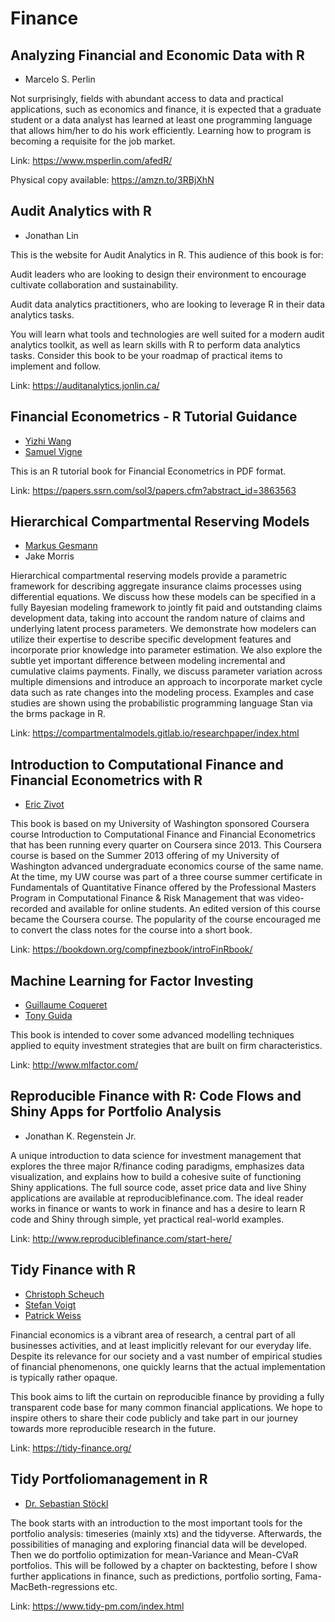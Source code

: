# Finance

## Analyzing Financial and Economic Data with R

- Marcelo S. Perlin

Not surprisingly, fields with abundant access to data and practical
applications, such as economics and finance, it is expected that a
graduate student or a data analyst has learned at least one programming
language that allows him/her to do his work efficiently. Learning how to
program is becoming a requisite for the job market.

Link: [https://www.msperlin.com/afedR/](https://www.msperlin.com/afedR/)

Physical copy available: [https://amzn.to/3RBjXhN](https://amzn.to/3RBjXhN)

## Audit Analytics with R

- Jonathan Lin

This is the website for Audit Analytics in R. This audience of this book is for:

Audit leaders who are looking to design their environment to encourage cultivate collaboration and sustainability.
Audit data analytics practitioners, who are looking to leverage R in their data analytics tasks.
You will learn what tools and technologies are well suited for a modern audit analytics toolkit, as well as learn skills with R to perform data analytics tasks. Consider this book to be your roadmap of practical items to implement and follow.

Link: [https://auditanalytics.jonlin.ca/](https://auditanalytics.jonlin.ca/)

## Financial Econometrics - R Tutorial Guidance

- [Yizhi Wang](https://papers.ssrn.com/sol3/cf_dev/AbsByAuth.cfm?per_id=4467812)
- [Samuel Vigne](https://papers.ssrn.com/sol3/cf_dev/AbsByAuth.cfm?per_id=2479568)

This is an R tutorial book for Financial Econometrics in PDF format.

Link: [https://papers.ssrn.com/sol3/papers.cfm?abstract_id=3863563](https://papers.ssrn.com/sol3/papers.cfm?abstract_id=3863563)

## Hierarchical Compartmental Reserving Models

- [Markus Gesmann](https://magesblog.com)
- Jake Morris

Hierarchical compartmental reserving models provide a parametric framework for describing aggregate insurance claims processes using differential equations. We discuss how these models can be specified in a fully Bayesian modeling framework to jointly fit paid and outstanding claims development data, taking into account the random nature of claims and underlying latent process parameters. We demonstrate how modelers can utilize their expertise to describe specific development features and incorporate prior knowledge into parameter estimation. We also explore the subtle yet important difference between modeling incremental and cumulative claims payments. Finally, we discuss parameter variation across multiple dimensions and introduce an approach to incorporate market cycle data such as rate changes into the modeling process. Examples and case studies are shown using the probabilistic programming language Stan via the brms package in R.

Link: [https://compartmentalmodels.gitlab.io/researchpaper/index.html](https://compartmentalmodels.gitlab.io/researchpaper/index.html)

## Introduction to Computational Finance and Financial Econometrics with R

- [Eric Zivot](https://econ.washington.edu/people/eric-zivot)

This book is based on my University of Washington sponsored Coursera course Introduction to Computational Finance and Financial Econometrics that has been running every quarter on Coursera since 2013. This Coursera course is based on the Summer 2013 offering of my University of Washington advanced undergraduate economics course of the same name. At the time, my UW course was part of a three course summer certificate in Fundamentals of Quantitative Finance offered by the Professional Masters Program in Computational Finance & Risk Management that was video-recorded and available for online students. An edited version of this course became the Coursera course. The popularity of the course encouraged me to convert the class notes for the course into a short book.

Link: [https://bookdown.org/compfinezbook/introFinRbook/](https://bookdown.org/compfinezbook/introFinRbook/)

## Machine Learning for Factor Investing

- [Guillaume Coqueret](https://twitter.com/g_coqueret)
- [Tony Guida](https://twitter.com/TonyGUIDA_Quant)

This book is intended to cover some advanced modelling techniques
applied to equity investment strategies that are built on firm
characteristics.

Link: [http://www.mlfactor.com/](http://www.mlfactor.com/)

## Reproducible Finance with R: Code Flows and Shiny Apps for Portfolio Analysis

- Jonathan K. Regenstein Jr.

A unique introduction to data science for investment management that explores the three major R/finance coding paradigms, emphasizes data visualization, and explains how to build a cohesive suite of functioning Shiny applications. The full source code, asset price data and live Shiny applications are available at reproduciblefinance.com. The ideal reader works in finance or wants to work in finance and has a desire to learn R code and Shiny through simple, yet practical real-world examples.

Link: [http://www.reproduciblefinance.com/start-here/](http://www.reproduciblefinance.com/start-here/)

## Tidy Finance with R

- [Christoph Scheuch](https://christophscheuch.github.io/)
- [Stefan Voigt](https://www.voigtstefan.me/)
- [Patrick Weiss](https://sites.google.com/view/patrick-weiss)

Financial economics is a vibrant area of research, a central part of all businesses activities, and at least implicitly relevant for our everyday life. Despite its relevance for our society and a vast number of empirical studies of financial phenomenons, one quickly learns that the actual implementation is typically rather opaque. 

This book aims to lift the curtain on reproducible finance by providing a fully transparent code base for many common financial applications. We hope to inspire others to share their code publicly and take part in our journey towards more reproducible research in the future.

Link: [https://tidy-finance.org/](https://tidy-finance.org/)

## Tidy Portfoliomanagement in R

- [Dr. Sebastian Stöckl](https://github.com/sstoeckl/)

The book starts with an introduction to the most important tools for the portfolio analysis: timeseries (mainly xts) and the tidyverse. Afterwards, the possibilities of managing and exploring financial data will be developed. Then we do portfolio optimization for mean-Variance and Mean-CVaR portfolios. This will be followed by a chapter on backtesting, before I show further applications in finance, such as predictions, portfolio sorting, Fama-MacBeth-regressions etc.

Link: [https://www.tidy-pm.com/index.html](https://www.tidy-pm.com/index.html)


